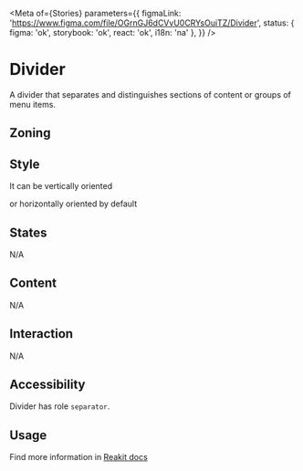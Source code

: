 

<Meta
	of={Stories}
	parameters={{
		figmaLink: 'https://www.figma.com/file/OGrnGJ6dCVvU0CRYsOuiTZ/Divider',
		status: { figma: 'ok', storybook: 'ok', react: 'ok', i18n: 'na' },
	}}
/>

# Divider

A divider that separates and distinguishes sections of content or groups of menu items.

## Zoning

<FigmaImage
	src="https://www.figma.com/file/OGrnGJ6dCVvU0CRYsOuiTZ/Divider?node-id=1402%3A20"
	alt="Divider zoning"
/>

## Style

<FigmaImage src="https://www.figma.com/file/OGrnGJ6dCVvU0CRYsOuiTZ/Divider?node-id=0%3A43" alt="" />

<Canvas>
	<Story of={Stories.Default} />
</Canvas>

It can be vertically oriented

<Canvas>
	<Story of={Stories.Horizontal} />
</Canvas>

or horizontally oriented by default

<Canvas>
	<Story of={Stories.Vertical} />
</Canvas>

## States

N/A

## Content

N/A

## Interaction

N/A

## Accessibility

Divider has role `separator`.

## Usage

Find more information in [Reakit docs](https://reakit.io/docs/separator/)
